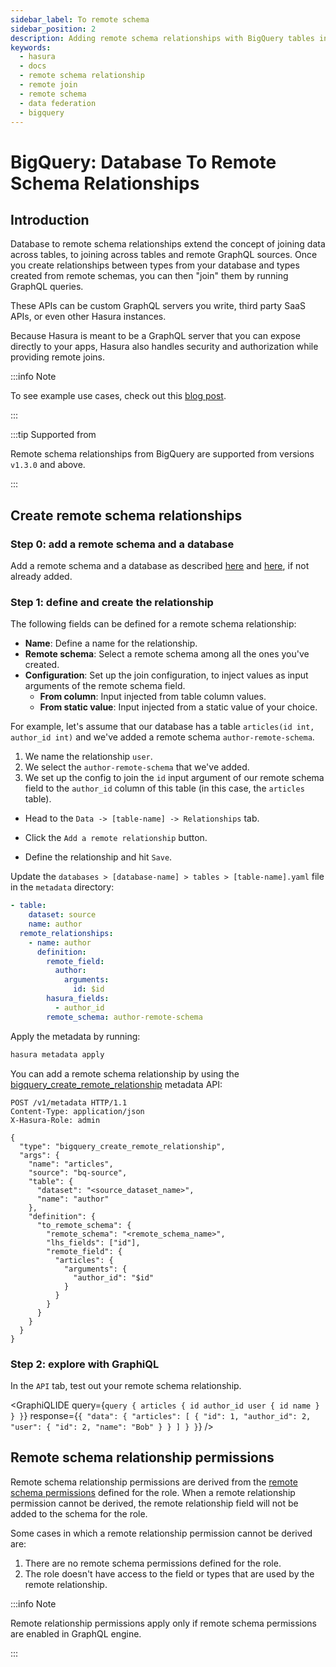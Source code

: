 ```yaml
---
sidebar_label: To remote schema
sidebar_position: 2
description: Adding remote schema relationships with BigQuery tables in Hasura
keywords:
  - hasura
  - docs
  - remote schema relationship
  - remote join
  - remote schema
  - data federation
  - bigquery
---
```



# BigQuery: Database To Remote Schema Relationships

## Introduction

Database to remote schema relationships extend the concept of joining data across tables, to joining across tables and
remote GraphQL sources. Once you create relationships between types from your database and types created from remote
schemas, you can then "join" them by running GraphQL queries.

These APIs can be custom GraphQL servers you write, third party SaaS APIs, or even other Hasura instances.

Because Hasura is meant to be a GraphQL server that you can expose directly to your apps, Hasura also handles security
and authorization while providing remote joins.

:::info Note

To see example use cases, check out this
[blog post](https://hasura.io/blog/remote-joins-a-graphql-api-to-join-database-and-other-data-sources/).

:::

:::tip Supported from

Remote schema relationships from BigQuery are supported from versions `v1.3.0` and above.

:::

## Create remote schema relationships

### Step 0: add a remote schema and a database

Add a remote schema and a database as described [here](/remote-schemas/adding-schema.mdx) and
[here](/databases/connect-db/index.mdx), if not already added.

### Step 1: define and create the relationship

The following fields can be defined for a remote schema relationship:

- **Name**: Define a name for the relationship.
- **Remote schema**: Select a remote schema among all the ones you've created.
- **Configuration**: Set up the join configuration, to inject values as input arguments of the remote schema field.
  - **From column**: Input injected from table column values.
  - **From static value**: Input injected from a static value of your choice.

For example, let's assume that our database has a table `articles(id int, author_id int)` and we've added a remote
schema `author-remote-schema`.

1.  We name the relationship `user`.
2.  We select the `author-remote-schema` that we've added.
3.  We set up the config to join the `id` input argument of our remote schema field to the `author_id` column of this
    table (in this case, the `articles` table).

<Tabs className="api-tabs">
<TabItem value="console" label="Console">

- Head to the `Data -> [table-name] -> Relationships` tab.
- Click the `Add a remote relationship` button.

  <Thumbnail
    src='/img/schema/add-remote-schema-relationship.png'
    alt='Opening the remote relationship section'
    width='1000px'
  />

- Define the relationship and hit `Save`.

  <Thumbnail src='/img/schema/define-remote-schema-relationship.png' alt='Defining the relationship' width='800px' />

</TabItem>
<TabItem value="cli" label="CLI">

Update the `databases > [database-name] > tables > [table-name].yaml` file in the `metadata` directory:

```yaml {4-13}
- table:
    dataset: source
    name: author
  remote_relationships:
    - name: author
      definition:
        remote_field:
          author:
            arguments:
              id: $id
        hasura_fields:
          - author_id
        remote_schema: author-remote-schema
```

Apply the metadata by running:

```bash
hasura metadata apply
```

</TabItem>
<TabItem value="api" label="API">

You can add a remote schema relationship by using the
[bigquery_create_remote_relationship](/api-reference/metadata-api/remote-relationships.mdx#metadata-bigquery-create-remote-relationship)
metadata API:

```http
POST /v1/metadata HTTP/1.1
Content-Type: application/json
X-Hasura-Role: admin

{
  "type": "bigquery_create_remote_relationship",
  "args": {
    "name": "articles",
    "source": "bq-source",
    "table": {
      "dataset": "<source_dataset_name>",
      "name": "author"
    },
    "definition": {
      "to_remote_schema": {
        "remote_schema": "<remote_schema_name>",
        "lhs_fields": ["id"],
        "remote_field": {
          "articles": {
            "arguments": {
              "author_id": "$id"
            }
          }
        }
      }
    }
  }
}
```

</TabItem>
</Tabs>

### Step 2: explore with GraphiQL

In the `API` tab, test out your remote schema relationship.

<GraphiQLIDE
  query={`query {
  articles {
    id
    author_id
    user {
      id
      name
    }
  }
}`}
  response={`{
  "data": {
    "articles": [
      {
        "id": 1,
        "author_id": 2,
        "user": {
          "id": 2,
          "name": "Bob"
        }
      }
    ]
  }
}`}
/>

## Remote schema relationship permissions

Remote schema relationship permissions are derived from the
[remote schema permissions](/remote-schemas/auth/remote-schema-permissions.mdx) defined for the role. When a remote
relationship permission cannot be derived, the remote relationship field will not be added to the schema for the role.

Some cases in which a remote relationship permission cannot be derived are:

1.  There are no remote schema permissions defined for the role.
2.  The role doesn't have access to the field or types that are used by the remote relationship.

:::info Note

Remote relationship permissions apply only if remote schema permissions are enabled in GraphQL engine.

:::
